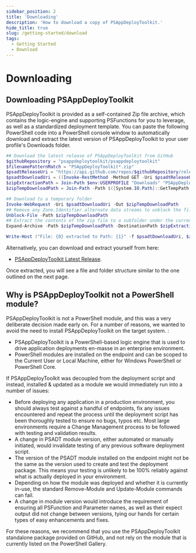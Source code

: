 ```yaml
---
sidebar_position: 2
title: 'Downloading'
description: 'How to download a copy of PSAppDeployToolkit.'
hide_title: true
slug: /getting-started/download
tags:
  - Getting Started
  - Download
---
```


# Downloading

## Downloading PSAppDeployToolkit

PSAppDeployToolkit is provided as a self-contained Zip file archive, which contains the logic-engine and supporting PSFunctions for you to leverage, as well as a standardized deployment template.  You can paste the following PowerShell code into a PowerShell console window to automatically download and extract the latest version of PSAppDeployToolkit to your user profile's Downloads folder.

```powershell
## Download the latest release of PSAppDeployToolkit from GitHub
$githubRepository = "psappdeploytoolkit/psappdeploytoolkit"
$filenamePatternMatch = "PSAppDeployToolkit*.zip"
$psadtReleaseUri = "https://api.github.com/repos/$githubRepository/releases/latest"
$psadtDownloadUri = ((Invoke-RestMethod -Method GET -Uri $psadtReleaseUri).assets | Where-Object name -like $filenamePatternMatch ).browser_download_url
$zipExtractionPath = Join-Path $env:USERPROFILE "Downloads" "PSAppDeployToolkit"
$zipTempDownloadPath = Join-Path -Path $([System.IO.Path]::GetTempPath()) -ChildPath $(Split-Path -Path $psadtDownloadUri -Leaf)

## Download to a temporary folder
Invoke-WebRequest -Uri $psadtDownloadUri -Out $zipTempDownloadPath
## Remove any Zone.Identifier alternate data streams to unblock the file (if required)
Unblock-File -Path $zipTempDownloadPath
## Extract the contents of the zip file to a subfolder under the current user's Downloads folder
Expand-Archive -Path $zipTempDownloadPath -DestinationPath $zipExtractionPath -Force

Write-Host ("File: {0} extracted to Path: {1}" -f $psadtDownloadUri, $zipExtractionPath) -ForegroundColor Yellow
```

Alternatively, you can download and extract yourself from here:
- [PSAppDeployToolkit Latest Release](https://github.com/PSAppDeployToolkit/PSAppDeployToolkit/releases/latest).

Once extracted, you will see a file and folder structure similar to the one outlined on the next page.

## Why is PSAppDeployToolkit not a PowerShell module?

PSAppDeployToolkit is not a PowerShell module, and this was a very deliberate decision made early on. For a number of reasons, we wanted to avoid the need to install PSAppDeployToolkit on the target system. :

- PSAppDeployToolkit is a PowerShell-based logic engine that is used to drive application deployments en-masse in an enterprise environment.
- PowerShell modules are installed on the endpoint and can be scoped to the Current User or Local Machine, either for Windows PowerShell or PowerShell Core.

If PSAppDeployToolkit was decoupled from the deployment script and instead, installed & updated as a module we would immediately run into a number of issues:
  - Before deploying any application in a production environment, you should always test against a handful of endpoints, fix any issues encountered and repeat the process until the deployment script has been thoroughly tested to ensure no bugs, typos etc. Most large environments require a Change Management process to be followed with testing and validation results.
  - A change in PSADT module version, either automated or manually initiated, would invalidate testing of any previous software deployment script.
  - The version of the PSADT module installed on the endpoint might not be the same as the version used to create and test the deployment package. This means your testing is unlikely to be 100% reliably against what is actually deployed in your environment.
  - Depending on how the module was deployed and whether it is currently in-use, the standard Remove-Module and Update-Module commands can fail.
  - A change in module version would introduce the requirement of ensuring all PSFunction and Parameter names, as well as their expect output did not change between versions, tying our hands for certain types of easy enhancements and fixes.

For these reasons, we recommend that you use the PSAppDeployToolkit standalone package provided on GitHub, and not rely on the module that is currently listed on the PowerShell Gallery.
